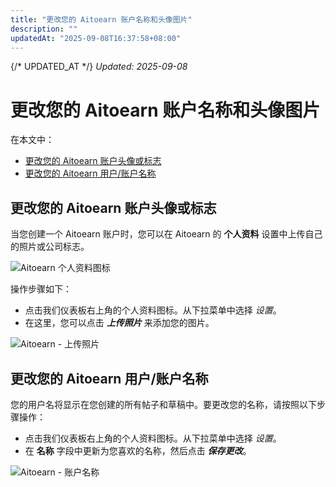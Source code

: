 ```yaml
---
title: "更改您的 Aitoearn 账户名称和头像图片"
description: ""
updatedAt: "2025-09-08T16:37:58+08:00"
---
```

{/* UPDATED_AT */}
_Updated: 2025-09-08_

# 更改您的 Aitoearn 账户名称和头像图片

在本文中：
- [更改您的 Aitoearn 账户头像或标志](#更改您的-Aitoearn-账户头像或标志-zr6d4)
- [更改您的 Aitoearn 用户/账户名称](#更改您的-Aitoearn-用户账户名称-thUA3)

## 更改您的 Aitoearn 账户头像或标志

当您创建一个 Aitoearn 账户时，您可以在 Aitoearn 的 **个人资料** 设置中上传自己的照片或公司标志。

![Aitoearn 个人资料图标](//d33v4339jhl8k0.cloudfront.net/docs/assets/64cb6cf86d4a3e191f237e66/图片s/65b2fbb620e3b82eb738df96/文件-koG7p4QsIb.jpg)

操作步骤如下：
- 点击我们仪表板右上角的个人资料图标。从下拉菜单中选择 *设置*。
- 在这里，您可以点击 ***上传照片*** 来添加您的图片。

![Aitoearn - 上传照片](//d33v4339jhl8k0.cloudfront.net/docs/assets/64cb6cf86d4a3e191f237e66/图片s/67ae761779ed503a740ba418/文件-jx92aH1Z5l.jpg)

## 更改您的 Aitoearn 用户/账户名称

您的用户名将显示在您创建的所有帖子和草稿中。要更改您的名称，请按照以下步骤操作：

- 点击我们仪表板右上角的个人资料图标。从下拉菜单中选择 *设置*。
- 在 **名称** 字段中更新为您喜欢的名称，然后点击 ***保存更改***。

![Aitoearn - 账户名称](//d33v4339jhl8k0.cloudfront.net/docs/assets/64cb6cf86d4a3e191f237e66/图片s/67ae76792a7d072bac8aa19c/文件-bhkVmf9nhl.jpg)
